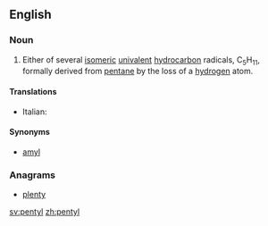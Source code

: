 ==English==

===Noun===
{{en-noun}}

# {{organic chemistry}} Either of several [[isomeric]] [[univalent]] [[hydrocarbon]] radicals, C<sub>5</sub>H<sub>11</sub>, formally derived from [[pentane]] by the loss of a [[hydrogen]] atom.

====Translations====
{{trans-top|univalent hydrocarbon radical, C<sub>5</sub>H<sub>11</sub>}}
* Italian: {{t-|it|pentile|m}}
{{trans-mid}}
{{trans-bottom}}

====Synonyms====
* [[amyl]]

===Anagrams===
* [[plenty#English|plenty]]

[[sv:pentyl]]
[[zh:pentyl]]